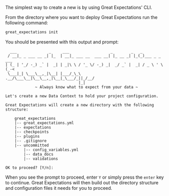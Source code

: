 
The simplest way to create a new <TechnicalTag relative="../../../" tag="data_context" text="Data Context" /> is by using Great Expectations' CLI.

From the directory where you want to deploy Great Expectations run the following command:

```bash title="Terminal command"
great_expectations init
```

You should be presented with this output and prompt:

```console title="Terminal output"
  ___              _     ___                  _        _   _
 / __|_ _ ___ __ _| |_  | __|_ ___ __  ___ __| |_ __ _| |_(_)___ _ _  ___
| (_ | '_/ -_) _` |  _| | _|\ \ / '_ \/ -_) _|  _/ _` |  _| / _ \ ' \(_-<
 \___|_| \___\__,_|\__| |___/_\_\ .__/\___\__|\__\__,_|\__|_\___/_||_/__/
                                |_|
             ~ Always know what to expect from your data ~

Let's create a new Data Context to hold your project configuration.

Great Expectations will create a new directory with the following structure:

    great_expectations
    |-- great_expectations.yml
    |-- expectations
    |-- checkpoints
    |-- plugins
    |-- .gitignore
    |-- uncommitted
        |-- config_variables.yml
        |-- data_docs
        |-- validations

OK to proceed? [Y/n]:
```

When you see the prompt to proceed, enter `Y` or simply press the `enter` key to continue.  Great Expectations will then build out the directory structure and configuration files it needs for you to proceed.